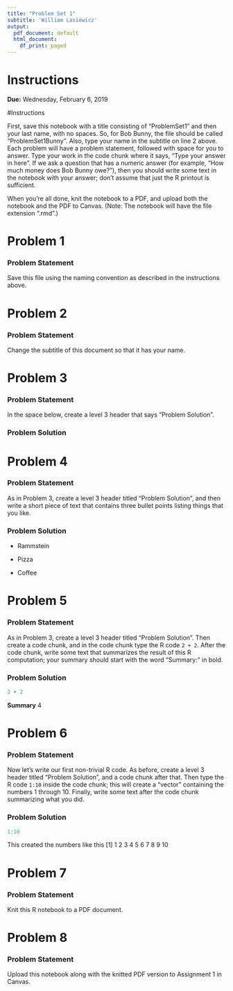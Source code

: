 ```yaml
---
title: "Problem Set 1"
subtitle: 'William Lasiewicz'
output:
  pdf_document: default
  html_document:
    df_print: paged
---
```



# Instructions

**Due:** Wednesday, February 6, 2019

#Instructions

First, save this notebook with a title consisting of "ProblemSet1" and then your last name, with no spaces. So, for Bob Bunny, the file should be called "ProblemSet1Bunny". Also, type your name in the subtitle on line 2 above. Each problem will have a problem statement, followed with space for you to answer. Type your work in the code chunk where it says, "Type your answer in here". If we ask a question that has a numeric answer (for example, "How much money does Bob Bunny owe?"), then you should write some text in the notebook with your answer; don't assume that just the R printout is sufficient.

When you're all done, knit the notebook to a PDF, and upload both the notebook and the PDF to Canvas. (Note: The notebook will have the file extension ".rmd".)







# Problem 1

### Problem Statement

Save this file using the naming convention as described in the instructions above.





# Problem 2

### Problem Statement

Change the subtitle of this document so that it has your name.







# Problem 3

### Problem Statement

In the space below, create a level 3 header that says "Problem Solution".

### Problem Solution







# Problem 4

### Problem Statement

As in Problem 3, create a level 3 header titled "Problem Solution", and then write a short piece of text that contains three bullet points listing things that you like.

### Problem Solution
* Rammstein

* Pizza

* Coffee



# Problem 5

### Problem Statement

As in Problem 3, create a level 3 header titled "Problem Solution". Then create a code chunk, and in the code chunk type the R code `2 + 2`. After the code chunk, write some text that summarizes the result of this R computation; your summary should start with the word "Summary:" in bold.

### Problem Solution

```r
2 + 2
```
**Summary** 4



# Problem 6

### Problem Statement

Now let's write our first non-trivial R code. As before, create a level 3 header titled "Problem Solution", and a code chunk after that. Then type the R code `1:10` inside the code chunk; this will create a "vector" containing the numbers 1 through 10. Finally, write some text after the code chunk summarizing what you did.

### Problem Solution

```r
1:10
```
This created the numbers like this [1]  1  2  3  4  5  6  7  8  9 10






# Problem 7

### Problem Statement

Knit this R notebook to a PDF document.









# Problem 8

### Problem Statement

Upload this notebook along with the knitted PDF version to Assignment 1 in Canvas.









